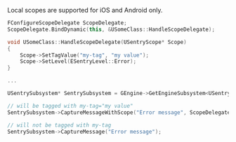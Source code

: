 <Alert>

Local scopes are supported for iOS and Android only.

</Alert>

```cpp
FConfigureScopeDelegate ScopeDelegate;
ScopeDelegate.BindDynamic(this, &USomeClass::HandleScopeDelegate);

void USomeClass::HandleScopeDelegate(USentryScope* Scope)
{
    Scope->SetTagValue("my-tag", "my value");
    Scope->SetLevel(ESentryLevel::Error);
}

...

USentrySubsystem* SentrySubsystem = GEngine->GetEngineSubsystem<USentrySubsystem>();

// will be tagged with my-tag="my value"
SentrySubsystem->CaptureMessageWithScope("Error message", ScopeDelegate);

// will not be tagged with my-tag
SentrySubsystem->CaptureMessage("Error message");
```
